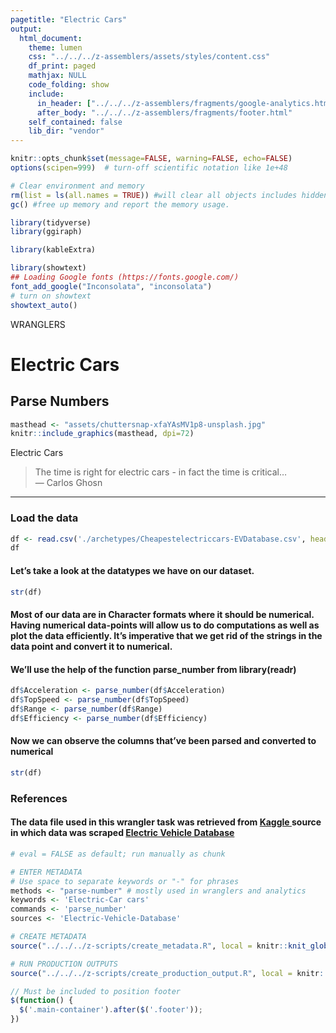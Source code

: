 ```yaml
---
pagetitle: "Electric Cars"
output: 
  html_document:
    theme: lumen
    css: "../../../z-assemblers/assets/styles/content.css"
    df_print: paged
    mathjax: NULL
    code_folding: show
    include:
      in_header: ["../../../z-assemblers/fragments/google-analytics.html", "../../../z-assemblers/fragments/header.html"]
      after_body: "../../../z-assemblers/fragments/footer.html"
    self_contained: false
    lib_dir: "vendor"
---
```


```r

knitr::opts_chunk$set(message=FALSE, warning=FALSE, echo=FALSE)
options(scipen=999)  # turn-off scientific notation like 1e+48

# Clear environment and memory
rm(list = ls(all.names = TRUE)) #will clear all objects includes hidden objects.
gc() #free up memory and report the memory usage.

library(tidyverse)
library(ggiraph)

library(kableExtra)

library(showtext)
## Loading Google fonts (https://fonts.google.com/)
font_add_google("Inconsolata", "inconsolata")
# turn on showtext
showtext_auto()

```

<div class="activity">
WRANGLERS  
</div>

# Electric Cars
## Parse Numbers

```r

masthead <- "assets/chuttersnap-xfaYAsMV1p8-unsplash.jpg"
knitr::include_graphics(masthead, dpi=72)

```

<div class="figure-text">Electric Cars</div>

> The time is right for electric cars - in fact the time is critical...\
--- Carlos Ghosn\

***

### Load the data

```r

df <- read.csv('./archetypes/Cheapestelectriccars-EVDatabase.csv', header = TRUE, stringsAsFactors = FALSE)
df
```

#### Let's take a look at the datatypes we have on our dataset. 

```r

str(df)

```

#### Most of our data are in Character formats where it should be numerical. Having numerical data-points will allow us to do computations as well as plot the data efficiently. It's imperative that we get rid of the strings in the data point and convert it to numerical. 

#### We'll use the help of the function parse_number from library(readr)

```r


df$Acceleration <- parse_number(df$Acceleration)
df$TopSpeed <- parse_number(df$TopSpeed)
df$Range <- parse_number(df$Range)
df$Efficiency <- parse_number(df$Efficiency)

```


#### Now we can observe the columns that've been parsed and converted to numerical 

```r

str(df)

```


### References
#### The data file used in this wrangler task was retrieved from <a href="https://www.kaggle.com/kkhandekar/cheapest-electric-cars" target="_blank" rel="noopener noreferrer"> Kaggle </a> source in which data was scraped <a href="https://ev-database.org/" target="_blank" rel="noopener noreferrer"> Electric Vehicle Database </a> 


```r

# eval = FALSE as default; run manually as chunk

# ENTER METADATA
# Use space to separate keywords or "-" for phrases
methods <- "parse-number" # mostly used in wranglers and analytics
keywords <- 'Electric-Car cars'
commands <- 'parse_number'
sources <- 'Electric-Vehicle-Database'

# CREATE METADATA
source("../../../z-scripts/create_metadata.R", local = knitr::knit_global())

# RUN PRODUCTION OUTPUTS
source("../../../z-scripts/create_production_output.R", local = knitr::knit_global())


```


```js

// Must be included to position footer
$(function() {
  $('.main-container').after($('.footer'));
})

```


